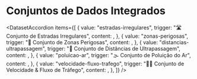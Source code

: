 
# Conjuntos de Dados Integrados

<DatasetAccordion
  items={[
    {
      value: "estradas-irregulares",
      trigger: "🛣️ Conjunto de Estradas Irregulares",
      content: <BumpyRoadsPT />,
    },
    {
      value: "zonas-perigosas",
      trigger: "🚨 Conjunto de Zonas Perigosas",
      content: <DangerZonesPT />,
    },
    {
      value: "distancias-ultrapassagem",
      trigger: "📏 Conjunto de Distâncias de Ultrapassagem",
      content: <OvertakingDistancePT />,
    },
    {
      value: "poluicao-ar",
      trigger: "🌫️ Conjunto de Poluição do Ar",
      content: <AirPollutionPT />,
    },
    {
      value: "velocidade-fluxo-trafego",
      trigger: "🚴‍♂️ Conjunto de Velocidade & Fluxo de Tráfego",
      content: <SpeedTrafficFlowPT />,
    },
  ]}
/>
